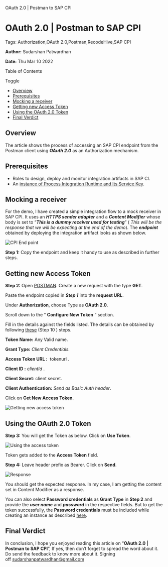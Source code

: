    OAuth 2.0 | Postman to SAP CPI

OAuth 2.0 | Postman to SAP CPI
==============================

Tags: Authorization,OAuth 2.0,Postman,RecodeHive,SAP CPI

**Author:** Sudarshan Patwardhan

**Date:** Thu Mar 10 2022

Table of Contents

Toggle

*   [Overview](https://recodehive.com/oauth-2-0-postman-to-sap-cpi/#Overview "Overview")
*   [Prerequisites](https://recodehive.com/oauth-2-0-postman-to-sap-cpi/#Prerequisites "Prerequisites")
*   [Mocking a receiver](https://recodehive.com/oauth-2-0-postman-to-sap-cpi/#Mocking_a_receiver "Mocking a receiver")
*   [Getting new Access Token](https://recodehive.com/oauth-2-0-postman-to-sap-cpi/#Getting_new_Access_Token "Getting new Access Token")
*   [Using the OAuth 2.0 Token](https://recodehive.com/oauth-2-0-postman-to-sap-cpi/#Using_the_OAuth_20_Token "Using the OAuth 2.0 Token")
*   [Final Verdict](https://recodehive.com/oauth-2-0-postman-to-sap-cpi/#Final_Verdict "Final Verdict")

Overview
--------

The article shows the process of accessing an SAP CPI endpoint from the Postman client using **_OAuth 2.0_** as an Authorization mechanism.

Prerequisites
-------------

*   Roles to design, deploy and monitor integration artifacts in SAP CI.
*   An [instance of Process Integration Runtime and Its Service Key](https://recodehive.com/creating-instances-and-service-keys-in-sap-cpi/).

Mocking a receiver
------------------

For the demo, I have created a simple integration flow to a mock receiver in SAP CPI. It uses an _**HTTPS sender adapter**_ and a _**Content Modifier**_ whose body is set to “**_This is a dummy receiver used for testing_**” ( _This will be the response that we will be expecting at the end of the demo_). The **_endpoint_** obtained by deploying the integration artifact looks as shown below.

![CPI End point](https://recodehive.com/wp-content/uploads/2022/02/image-1.png)

**Step 1:** Copy the endpoint and keep it handy to use as described in further steps.

Getting new Access Token
------------------------

**Step 2:** Open [POSTMAN](https://www.postman.com/downloads/). Create a new request with the type **GET**.

Paste the endpoint copied in **_Step 1_** into the **request URL**.

Under **Authorization**, choose Type as **OAuth 2.0**.

Scroll down to the ” **Configure New Token** ” section.

Fill in the details against the fields listed. The details can be obtained by following [these](https://recodehive.com/creating-instances-and-service-keys-in-sap-cpi/) (Step 10 ) steps.

**Token Name:** Any Valid name.

**Grant Type:** _Client Credentials._

**Access Token URL :**  tokenurl .

**Client ID :** _clientId_ .

**Client Secret**: client secret.

**Client Authentication:** _Send as Basic Auth header_.

Click on **Get New Access Token**.

![Getting new access token](https://recodehive.com/wp-content/uploads/2022/02/image-5.png)

Using the OAuth 2.0 Token
-------------------------

**Step 3:** You will get the Token as below. Click on **Use Token**.

![Using the access token](https://recodehive.com/wp-content/uploads/2022/02/image-6.png)

Token gets added to the **Access Token** field.

**Step 4:** Leave header prefix as Bearer. Click on **Send**.

![Response](https://recodehive.com/wp-content/uploads/2022/02/image-7.png)

You should get the expected response. In my case, I am getting the content set in Content Modifier as a response.

You can also select **Password credentials** as **Grant Type** in **Step 2** and provide the _**user name**_ and _**password**_ in the respective fields. But to get the token successfully, the **Password credentials** must be included while creating an instance as described [here](https://recodehive.com/creating-instances-and-service-keys-in-sap-cpi/).

Final Verdict
-------------

In conclusion, I hope you enjoyed reading this article on “**OAuth 2.0 | Postman to SAP CPI**”, If yes, then don’t forget to spread the word about it. Do send the feedback to know more about it. Signing off [sudarshanpatwardhan@gmail.com](mailto:sudarshanpatwardhan@gmail.com)